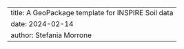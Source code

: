 ---
title: A GeoPackage template for INSPIRE Soil data
date: 2024-02-14
author: Stefania Morrone
---
